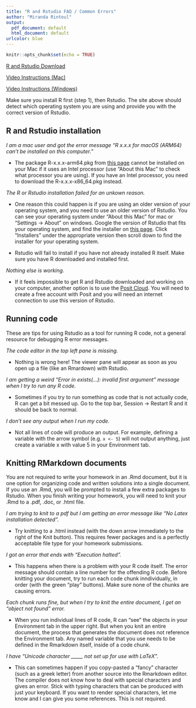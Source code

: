 ```yaml
---
title: "R and Rstudio FAQ / Common Errors"
author: "Miranda Rintoul"
output:
  pdf_document: default
  html_document: default
urlcolor: blue
---
```


```r
knitr::opts_chunk$set(echo = TRUE)
```

[R and Rstudio Download](https://posit.co/download/rstudio-desktop/)

[Video Instructions (Mac)](https://www.youtube.com/watch?v=n8kP7c_QbLA)

[Video Instructions (Windows)](https://www.youtube.com/watch?v=YrEe2TLr3MI)

Make sure you install R first (step 1), then Rstudio.  The site above should detect which operating system you are using and provide you with the correct version of Rstudio.

## R and Rstudio installation

*I am a mac user and got the error message "R x.x.x for macOS (ARM64) can’t be installed on this computer."*

- The package R-x.x.x-arm64.pkg from [this page](https://cran.r-project.org/bin/macosx/) cannot be installed on your Mac if it uses an Intel processor (use "About this Mac" to check what processor you are using).  If you have an Intel processor, you need to download the R-x.x.x-x86_64.pkg instead.

*The R or Rstudio installation failed for an unkown reason.*

- One reason this could happen is if you are using an older version of your operating system, and you need to use an older version of Rstudio.  You can see your operating system under "About this Mac" for mac or "Settings -> About" on windows.  Google the version of Rstudio that fits your operating system, and find the installer on [this page](https://docs.posit.co/previous-versions/rstudio/).  Click "Installers" under the appropriate version then scroll down to find the installer for your operating system.

- Rstudio will fail to install if you have not already installed R itself.  Make sure you have R downloaded and installed first.

*Nothing else is working.*

- If it feels impossible to get R and Rstudio downloaded and working on your computer, another option is to use the [Posit Cloud](https://posit.cloud/).  You will need to create a free account with Posit and you will need an internet connection to use this version of Rstudio.

## Running code

These are tips for using Rstudio as a tool for running R code, not a general resource for debugging R error messages.

*The code editor in the top left pane is missing.*

- Nothing is wrong here! The viewer pane will appear as soon as you open up a file (like an Rmardown) with Rstudio.

*I am getting a weird "Error in exists(...): invalid first argument" message when I try to run any R code.*

- Sometimes if you try to run something as code that is not actually code, R can get a bit messed up.  Go to the top bar, Session -> Restart R and it should be back to normal.

*I don't see any output when I run my code.*

- Not all lines of code will produce an output.  For example, defining a variable with the arrow symbol (e.g. `x <- 5`) will not output anything, just create a variable x with value 5 in your Environment tab.

## Knitting RMarkdown documents

You are not required to write your homework in an .Rmd document, but it is one option for organizing code and written solutions into a single document.  If you use an .Rmd, you will be prompted to install a few extra packages to Rstudio.  When you finish writing your homework, you will need to knit your .Rmd to a .pdf, .doc, or .html file.

*I am trying to knit to a pdf but I am getting an error message like "No Latex installation detected".*

- Try knitting to a .html instead (with the down arrow immediately to the right of the Knit button). This requires fewer packages and is a perfectly acceptable file type for your homework submissions.

*I got an error that ends with "Execution halted".*

- This happens when there is a problem with your R code itself. The error message should contain a line number for the offending R code. Before knitting your document, try to run each code chunk inndividually, in order (with the green "play" buttons).  Make sure none of the chunks are causing errors.

*Each chunk runs fine, but when I try to knit the entire document, I get an "object not found" error.*

- When you run individual lines of R code, R can "see" the objects in your Environment tab in the upper right.  But when you knit an entire document, the process that generates the document does not reference the Environment tab.  Any named variable that you use needs to be defined in the Rmarkdown itself, inside of a code chunk.

*I have "Unicode character _____ not set up for use with LaTeX".* 

- This can sometimes happen if you copy-pasted a "fancy" character (such as a greek letter) from another source into the Rmarkdown editor.  The compiler does not know how to deal with special characters and gives an error. Stick with typing characters that can be produced with just your keyboard. If you want to render special characters, let me know and I can give you some references.  This is not required.



